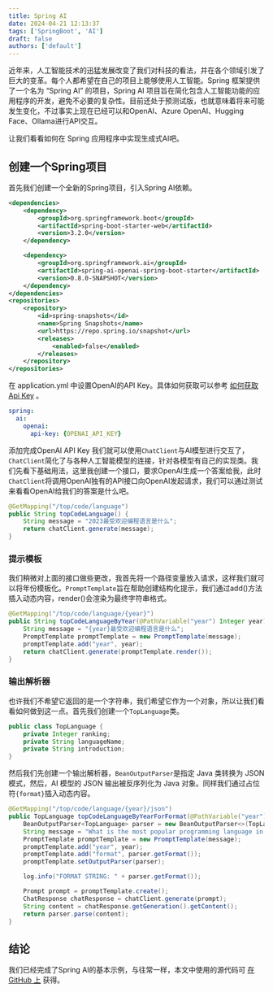 ```yaml
---
title: Spring AI
date: 2024-04-21 12:13:37
tags: ['SpringBoot', 'AI']
draft: false
authors: ['default']
---
```


近年来，人工智能技术的迅猛发展改变了我们对科技的看法，并在各个领域引发了巨大的变革。每个人都希望在自己的项目上能够使用人工智能。Spring 框架提供了一个名为 “Spring AI” 的项目，Spring AI 项目旨在简化包含人工智能功能的应用程序的开发，避免不必要的复杂性。目前还处于预测试版，也就意味着将来可能发生变化，不过事实上现在已经可以和OpenAI、Azure OpenAI、Hugging Face、Ollama进行API交互。

让我们看看如何在 Spring 应用程序中实现生成式AI吧。

## 创建一个Spring项目

首先我们创建一个全新的Spring项目，引入Spring AI依赖。

```xml
<dependencies>
    <dependency>
        <groupId>org.springframework.boot</groupId>
        <artifactId>spring-boot-starter-web</artifactId>
        <version>3.2.0</version>
    </dependency>

    <dependency>
        <groupId>org.springframework.ai</groupId>
        <artifactId>spring-ai-openai-spring-boot-starter</artifactId>
        <version>0.8.0-SNAPSHOT</version>
    </dependency>
</dependencies>
<repositories>
    <repository>
        <id>spring-snapshots</id>
        <name>Spring Snapshots</name>
        <url>https://repo.spring.io/snapshot</url>
        <releases>
            <enabled>false</enabled>
        </releases>
    </repository>
</repositories>
```

在 application.yml 中设置OpenAI的API Key。具体如何获取可以参考 [如何获取Api Key](https://chatgpt.cn.obiscr.com/blog/posts/2023/How-to-get-api-key/) 。

```yml
spring:
  ai:
    openai:
      api-key: {OPENAI_API_KEY}
```

添加完成OpenAI API Key 我们就可以使用`ChatClient`与AI模型进行交互了，`ChatClient`简化了与各种人工智能模型的连接，针对各模型有自己的实现类。我们先看下基础用法，这里我创建一个接口，要求OpenAI生成一个答案给我，此时`ChatClient`将调用OpenAI独有的API接口向OpenAI发起请求，我们可以通过测试来看看OpenAI给我们的答案是什么吧。

```java
@GetMapping("/top/code/language")
public String topCodeLanguage() {
    String message = "2023最受欢迎编程语言是什么";
    return chatClient.generate(message);
}
```

### 提示模板

我们稍微对上面的接口做些更改，我首先将一个路径变量放入请求，这样我们就可以将年份模板化。`PromptTemplate`旨在帮助创建结构化提示，我们通过add()方法插入动态内容，render()会渲染为最终字符串格式。

```java
@GetMapping("/top/code/language/{year}")
public String topCodeLanguageByYear(@PathVariable("year") Integer year) {
    String message = "{year}最受欢迎编程语言是什么";
    PromptTemplate promptTemplate = new PromptTemplate(message);
    promptTemplate.add("year", year);
    return chatClient.generate(promptTemplate.render());
}
```

### 输出解析器

也许我们不希望它返回的是一个字符串，我们希望它作为一个对象，所以让我们看看如何做到这一点。首先我们创建一个`TopLanguage`类。

```java
public class TopLanguage {
    private Integer ranking;
    private String languageName;
    private String introduction;
}
```

然后我们先创建一个输出解析器，`BeanOutputParser`是指定 Java 类转换为 JSON 模式，然后，AI 模型的 JSON 输出被反序列化为 Java 对象。同样我们通过占位符`{format}`插入动态内容。
```java
@GetMapping("/top/code/language/{year}/json")
public TopLanguage topCodeLanguageByYearForFormat(@PathVariable("year") Integer year) {
    BeanOutputParser<TopLanguage> parser = new BeanOutputParser<>(TopLanguage.class);
    String message = "What is the most popular programming language in {year}? {format}";
    PromptTemplate promptTemplate = new PromptTemplate(message);
    promptTemplate.add("year", year);
    promptTemplate.add("format", parser.getFormat());
    promptTemplate.setOutputParser(parser);

    log.info("FORMAT STRING: " + parser.getFormat());

    Prompt prompt = promptTemplate.create();
    ChatResponse chatResponse = chatClient.generate(prompt);
    String content = chatResponse.getGeneration().getContent();
    return parser.parse(content);
}
```

## 结论
我们已经完成了Spring AI的基本示例，与往常一样，本文中使用的源代码可 [在 GitHub 上](https://github.com/ReLive27/spring-boot-sample/tree/main/spring-ai) 获得。
